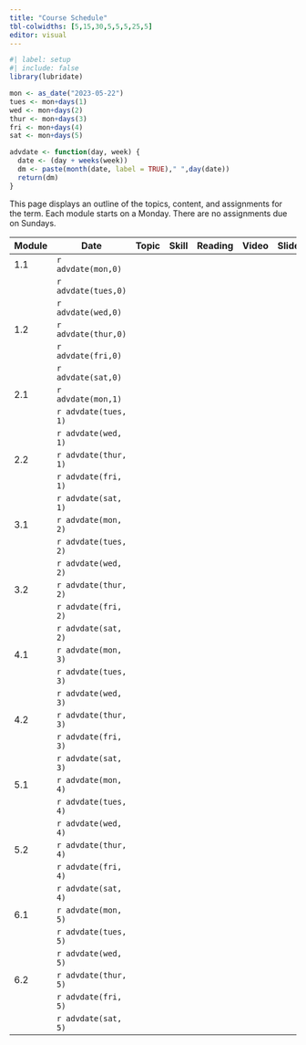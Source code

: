 ```yaml
---
title: "Course Schedule"
tbl-colwidths: [5,15,30,5,5,5,25,5]
editor: visual
---
```


```r
#| label: setup
#| include: false
library(lubridate)

mon <- as_date("2023-05-22")
tues <- mon+days(1)
wed <- mon+days(2)
thur <- mon+days(3)
fri <- mon+days(4)
sat <- mon+days(5)

advdate <- function(day, week) {
  date <- (day + weeks(week))
  dm <- paste(month(date, label = TRUE)," ",day(date))
  return(dm)  
} 
```

This page displays an outline of the topics, content, and assignments for the term. Each module starts on a Monday. There are no assignments due on Sundays.

| Module | Date                 | Topic | Skill | Reading | Video | Slides | Assignment |
|---------|----------|---------|---------|---------|---------|---------|---------|
| 1.1    | `r advdate(mon,0)`   |       |       |         |       |        |            |
|        | `r advdate(tues,0)`  |       |       |         |       |        |            |
|        | `r advdate(wed,0)`   |       |       |         |       |        |            |
| 1.2    | `r advdate(thur,0)`  |       |       |         |       |        |            |
|        | `r advdate(fri,0)`   |       |       |         |       |        |            |
|        | `r advdate(sat,0)`   |       |       |         |       |        |            |
| 2.1    | `r advdate(mon,1)`   |       |       |         |       |        |            |
|        | `r advdate(tues, 1)` |       |       |         |       |        |            |
|        | `r advdate(wed, 1)`  |       |       |         |       |        |            |
| 2.2    | `r advdate(thur, 1)` |       |       |         |       |        |            |
|        | `r advdate(fri, 1)`  |       |       |         |       |        |            |
|        | `r advdate(sat, 1)`  |       |       |         |       |        |            |
| 3.1    | `r advdate(mon, 2)`  |       |       |         |       |        |            |
|        | `r advdate(tues, 2)` |       |       |         |       |        |            |
|        | `r advdate(wed, 2)`  |       |       |         |       |        |            |
| 3.2    | `r advdate(thur, 2)` |       |       |         |       |        |            |
|        | `r advdate(fri, 2)`  |       |       |         |       |        |            |
|        | `r advdate(sat, 2)`  |       |       |         |       |        |            |
| 4.1    | `r advdate(mon, 3)`  |       |       |         |       |        |            |
|        | `r advdate(tues, 3)` |       |       |         |       |        |            |
|        | `r advdate(wed, 3)`  |       |       |         |       |        |            |
| 4.2    | `r advdate(thur, 3)` |       |       |         |       |        |            |
|        | `r advdate(fri, 3)`  |       |       |         |       |        |            |
|        | `r advdate(sat, 3)`  |       |       |         |       |        |            |
| 5.1    | `r advdate(mon, 4)`  |       |       |         |       |        |            |
|        | `r advdate(tues, 4)` |       |       |         |       |        |            |
|        | `r advdate(wed, 4)`  |       |       |         |       |        |            |
| 5.2    | `r advdate(thur, 4)` |       |       |         |       |        |            |
|        | `r advdate(fri, 4)`  |       |       |         |       |        |            |
|        | `r advdate(sat, 4)`  |       |       |         |       |        |            |
| 6.1    | `r advdate(mon, 5)`  |       |       |         |       |        |            |
|        | `r advdate(tues, 5)` |       |       |         |       |        |            |
|        | `r advdate(wed, 5)`  |       |       |         |       |        |            |
| 6.2    | `r advdate(thur, 5)` |       |       |         |       |        |            |
|        | `r advdate(fri, 5)`  |       |       |         |       |        |            |
|        | `r advdate(sat, 5)`  |       |       |         |       |        |            |
